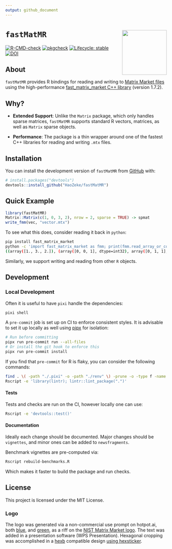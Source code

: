 ```yaml
---
output: github_document
---
```


# `fastMatMR` <img src="man/figures/logo.png" align="right" height="139" alt="" />

<!-- badges: start -->
[![R-CMD-check](https://github.com/HaoZeke/fastMatMR/actions/workflows/R-CMD-check.yaml/badge.svg)](https://github.com/HaoZeke/fastMatMR/actions/workflows/R-CMD-check.yaml)
[![pkgcheck](https://github.com/HaoZeke/fastMatMR/workflows/pkgcheck/badge.svg)](https://github.com/HaoZeke/fastMatMR/actions?query=workflow%3Apkgcheck)
[![Lifecycle: stable](https://img.shields.io/badge/lifecycle-stable-brightgreen.svg)](https://lifecycle.r-lib.org/articles/stages.html#stable)
[![DOI](https://zenodo.org/badge/685246044.svg)](https://zenodo.org/badge/latestdoi/685246044)
<!-- badges: end -->

## About

`fastMatMR` provides R bindings for reading and writing to [Matrix Market
files](https://math.nist.gov/MatrixMarket/formats.html) using the
high-performance [fast_matrix_market C++
library](https://github.com/alugowski/fast_matrix_market) (version 1.7.2).

## Why?

- **Extended Support**: Unlike the `Matrix` package, which only handles sparse
  matrices, `fastMatMR` supports standard R vectors, matrices, as well as
  `Matrix` sparse objects.

- **Performance**: The package is a thin wrapper around one of the fastest C++
  libraries for reading and writing `.mtx` files.

## Installation

You can install the development version of `fastMatMR` from
[GitHub](https://github.com/) with:

```r
# install.packages("devtools")
devtools::install_github("HaoZeke/fastMatMR")
```

## Quick Example

```r
library(fastMatMR)
Matrix::Matrix(c(1, 0, 3, 2), nrow = 2, sparse = TRUE) -> spmat
write_fmm(vec, "vector.mtx")
```

To see what this does, consider reading it back in `python`:

```bash
pip install fast_matrix_market
python -c 'import fast_matrix_market as fmm; print(fmm.read_array_or_coo("sparse.mtx"))'
((array([1., 3., 2.]), (array([0, 0, 1], dtype=int32), array([0, 1, 1], dtype=int32))), (2, 2))
```

Similarly, we support writing and reading from other `R` objects.

## Development

### Local Development

Often it is useful to have `pixi` handle the dependencies:

```bash
pixi shell
```

A `pre-commit` job is set up on CI to enforce consistent styles. It is advisable
to set it up locally as well using [pipx](https://pypa.github.io/pipx/) for
isolation:

```bash
# Run before committing
pipx run pre-commit run --all-files
# Or install the git hook to enforce this
pipx run pre-commit install
```

If you find that `pre-commit` for R is flaky, you can consider the following commands:

```bash
find . \( -path "./.pixi" -o -path "./renv" \) -prune -o -type f -name "*.R" -exec Rscript -e 'library(styler); style_file("{}")' \;
Rscript -e 'library(lintr); lintr::lint_package(".")'
```

#### Tests

Tests and checks are run on the CI, however locally one can use:

```bash
Rscript -e 'devtools::test()'
```


#### Documentation

Ideally each change should be documented. Major changes should be `vignettes`,
and minor ones can be added to `newsfragments`.

Benchmark vignettes are pre-computed via:

```bash
Rscript rebuild-benchmarks.R
```

Which makes it faster to build the package and run checks.

## License

This project is licensed under the MIT License.

### Logo

The logo was generated via a non-commercial use prompt on hotpot.ai, both
[blue](https://hotpot.ai/s/art-generator/8-TNiwRilbBFnQHwK), and
[green](https://hotpot.ai/s/art-generator/8-E2dBngG5nRiwCeL), as a riff on the
[NIST Matrix Market logo](https://math.nist.gov/MatrixMarket/). The text was
added in a presentation software (WPS Presentation). Hexagonal cropping was
accomplished in a [hexb](http://hexb.in/) compatible design [using
hexsticker](https://github.com/fridex/hexsticker).
